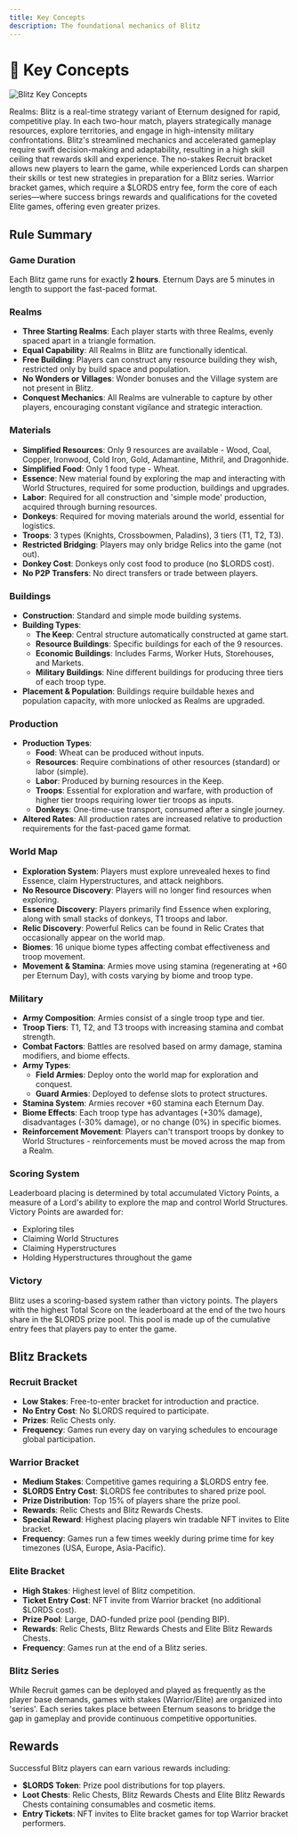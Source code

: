 ```yaml
---
title: Key Concepts
description: The foundational mechanics of Blitz
---
```


# 🔑 Key Concepts

<img src="/images/covers/blitz-key-concepts.png" alt="Blitz Key Concepts" className="w-full rounded-lg my-6" />

Realms: Blitz is a real-time strategy variant of Eternum designed for rapid, competitive play. In each two-hour match,
players strategically manage resources, explore territories, and engage in high-intensity military confrontations.
Blitz's streamlined mechanics and accelerated gameplay require swift decision-making and adaptability, resulting in a
high skill ceiling that rewards skill and experience. The no-stakes Recruit bracket allows new players to learn the
game, while experienced Lords can sharpen their skills or test new strategies in preparation for a Blitz series. Warrior
bracket games, which require a $LORDS entry fee, form the core of each series—where success brings rewards and
qualifications for the coveted Elite games, offering even greater prizes.

## Rule Summary

### Game Duration

Each Blitz game runs for exactly **2 hours**. Eternum Days are 5 minutes in length to support the fast-paced format.

### Realms

- **Three Starting Realms**: Each player starts with three Realms, evenly spaced apart in a triangle formation.
- **Equal Capability**: All Realms in Blitz are functionally identical.
- **Free Building**: Players can construct any resource building they wish, restricted only by build space and
  population.
- **No Wonders or Villages**: Wonder bonuses and the Village system are not present in Blitz.
- **Conquest Mechanics**: All Realms are vulnerable to capture by other players, encouraging constant vigilance and
  strategic interaction.

### Materials

- **Simplified Resources**: Only 9 resources are available - Wood, Coal, Copper, Ironwood, Cold Iron, Gold, Adamantine,
  Mithril, and Dragonhide.
- **Simplified Food**: Only 1 food type - Wheat.
- **Essence**: New material found by exploring the map and interacting with World Structures, required for some
  production, buildings and upgrades.
- **Labor**: Required for all construction and 'simple mode' production, acquired through burning resources.
- **Donkeys**: Required for moving materials around the world, essential for logistics.
- **Troops**: 3 types (Knights, Crossbowmen, Paladins), 3 tiers (T1, T2, T3).
- **Restricted Bridging**: Players may only bridge Relics into the game (not out).
- **Donkey Cost**: Donkeys only cost food to produce (no $LORDS cost).
- **No P2P Transfers**: No direct transfers or trade between players.

### Buildings

- **Construction**: Standard and simple mode building systems.
- **Building Types**:
  - **The Keep**: Central structure automatically constructed at game start.
  - **Resource Buildings**: Specific buildings for each of the 9 resources.
  - **Economic Buildings**: Includes Farms, Worker Huts, Storehouses, and Markets.
  - **Military Buildings**: Nine different buildings for producing three tiers of each troop type.
- **Placement & Population**: Buildings require buildable hexes and population capacity, with more unlocked as Realms
  are upgraded.

### Production

- **Production Types**:
  - **Food**: Wheat can be produced without inputs.
  - **Resources**: Require combinations of other resources (standard) or labor (simple).
  - **Labor**: Produced by burning resources in the Keep.
  - **Troops**: Essential for exploration and warfare, with production of higher tier troops requiring lower tier troops
    as inputs.
  - **Donkeys**: One-time-use transport, consumed after a single journey.
- **Altered Rates**: All production rates are increased relative to production requirements for the fast-paced game
  format.

### World Map

- **Exploration System**: Players must explore unrevealed hexes to find Essence, claim Hyperstructures, and attack
  neighbors.
- **No Resource Discovery**: Players will no longer find resources when exploring.
- **Essence Discovery**: Players primarily find Essence when exploring, along with small stacks of donkeys, T1 troops
  and labor.
- **Relic Discovery**: Powerful Relics can be found in Relic Crates that occasionally appear on the world map.
- **Biomes**: 16 unique biome types affecting combat effectiveness and troop movement.
- **Movement & Stamina**: Armies move using stamina (regenerating at +60 per Eternum Day), with costs varying by biome
  and troop type.

### Military

- **Army Composition**: Armies consist of a single troop type and tier.
- **Troop Tiers**: T1, T2, and T3 troops with increasing stamina and combat strength.
- **Combat Factors**: Battles are resolved based on army damage, stamina modifiers, and biome effects.
- **Army Types**:
  - **Field Armies**: Deploy onto the world map for exploration and conquest.
  - **Guard Armies**: Deployed to defense slots to protect structures.
- **Stamina System**: Armies recover +60 stamina each Eternum Day.
- **Biome Effects**: Each troop type has advantages (+30% damage), disadvantages (-30% damage), or no change (0%) in
  specific biomes.
- **Reinforcement Movement**: Players can't transport troops by donkey to World Structures - reinforcements must be
  moved across the map from a Realm.

### Scoring System

Leaderboard placing is determined by total accumulated Victory Points, a measure of a Lord's ability to explore the map
and control World Structures. Victory Points are awarded for:

- Exploring tiles
- Claiming World Structures
- Claiming Hyperstructures
- Holding Hyperstructures throughout the game

### Victory

Blitz uses a scoring-based system rather than victory points. The players with the highest Total Score on the
leaderboard at the end of the two hours share in the $LORDS prize pool. This pool is made up of the cumulative entry
fees that players pay to enter the game.

## Blitz Brackets

### Recruit Bracket

- **Low Stakes**: Free-to-enter bracket for introduction and practice.
- **No Entry Cost**: No $LORDS required to participate.
- **Prizes**: Relic Chests only.
- **Frequency**: Games run every day on varying schedules to encourage global participation.

### Warrior Bracket

- **Medium Stakes**: Competitive games requiring a $LORDS entry fee.
- **$LORDS Entry Cost**: $LORDS fee contributes to shared prize pool.
- **Prize Distribution**: Top 15% of players share the prize pool.
- **Rewards**: Relic Chests and Blitz Rewards Chests.
- **Special Reward**: Highest placing players win tradable NFT invites to Elite bracket.
- **Frequency**: Games run a few times weekly during prime time for key timezones (USA, Europe, Asia-Pacific).

### Elite Bracket

- **High Stakes**: Highest level of Blitz competition.
- **Ticket Entry Cost**: NFT invite from Warrior bracket (no additional $LORDS cost).
- **Prize Pool**: Large, DAO-funded prize pool (pending BIP).
- **Rewards**: Relic Chests, Blitz Rewards Chests and Elite Blitz Rewards Chests.
- **Frequency**: Games run at the end of a Blitz series.

### Blitz Series

While Recruit games can be deployed and played as frequently as the player base demands, games with stakes
(Warrior/Elite) are organized into 'series'. Each series takes place between Eternum seasons to bridge the gap in
gameplay and provide continuous competitive opportunities.

## Rewards

Successful Blitz players can earn various rewards including:

- **$LORDS Token**: Prize pool distributions for top players.
- **Loot Chests**: Relic Chests, Blitz Rewards Chests and Elite Blitz Rewards Chests containing consumables and cosmetic
  items.
- **Entry Tickets**: NFT invites to Elite bracket games for top Warrior bracket performers.
